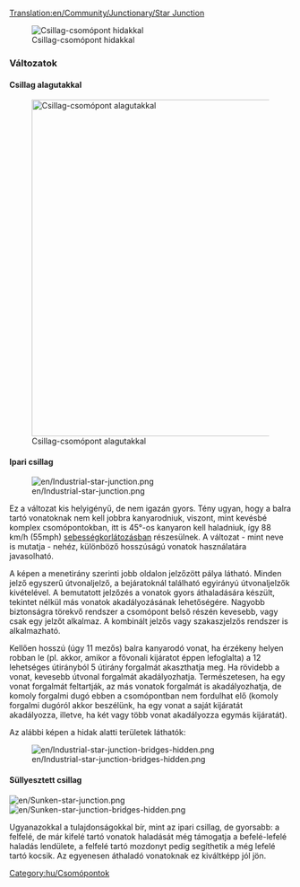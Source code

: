 [[Translation:en/Community/Junctionary/Star Junction]]

{{hu/Csomópontmenü}}

[[File:en/Star junction.png|none|frame|Csillag-csomópont hidakkal]]

{{hu/Csomópontok tulajdonságai|Közepes|2|2|2|2|1|1|0|1|0|0|0||Lerobbant vonat csak a saját pályájára hat.|
*Sok vonat egyidejű kezelésére képes.
*Néhány elágazó rövidebb a többinél, ezzel a vonatok fölösleges várakozását idézheti elő.
'''Ötletek:'''
*Kezdjük a hidak vagy alagutak megépítésével.
*Méretezzük úgy, hogy minden elágazó alkalmas legyen a teljes vonathossz fogadására.
*Használd a hidak és alagutak kombinációját, hogy a híd- ill. alagúthossz három mezőnyi hosszúságú maradhasson (ide számítva a hídfőket vagy az alagutak bejáratait is).
*Terület: 14 x 14
}}



===Változatok===

==== Csillag alagutakkal ====

[[File:en/Star junction 2.png|none|thumb|600px|Csillag-csomópont alagutakkal]]

==== Ipari csillag ====

[[File:en/Industrial-star-junction.png]]

Ez a változat kis helyigényű, de nem igazán gyors. Tény ugyan, hogy a balra tartó vonatoknak nem kell jobbra kanyarodniuk, viszont, mint kevésbé komplex csomópontokban, itt is 45&deg;-os kanyaron kell haladniuk, így 88 km/h (55mph) [[hu/Manual/Game Mechanics/Main Page#vonatok|sebességkorlátozásban]] részesülnek. A változat - mint neve is mutatja - nehéz, különböző hosszúságú vonatok használatára javasolható.

A képen a menetirány szerinti jobb oldalon jelzőzött pálya látható. Minden jelző egyszerű útvonaljelző, a bejáratoknál található egyirányú útvonaljelzők kivételével. A bemutatott jelzőzés a vonatok gyors áthaladására készült, tekintet nélkül más vonatok akadályozásának lehetőségére. Nagyobb biztonságra törekvő rendszer a csomópont belső részén kevesebb, vagy csak egy jelzőt alkalmaz. A kombinált jelzős vagy szakaszjelzős rendszer is alkalmazható.

Kellően hosszú (úgy 11 mezős) balra kanyarodó vonat, ha érzékeny helyen robban le (pl. akkor, amikor a fővonali kijáratot éppen lefoglalta) a 12 lehetséges útirányból 5 útirány forgalmát akaszthatja meg. Ha rövidebb a vonat, kevesebb útvonal forgalmát akadályozhatja. Természetesen, ha egy vonat forgalmát feltartják, az más vonatok forgalmát is akadályozhatja, de komoly forgalmi dugó ebben a csomópontban nem fordulhat elő (komoly forgalmi dugóról akkor beszélünk, ha egy vonat a saját kijáratát akadályozza, illetve, ha két vagy több vonat akadályozza egymás kijáratát).

Az alábbi képen a hidak alatti területek láthatók:

[[File:en/Industrial-star-junction-bridges-hidden.png]]

{{hu/Csomópontok tulajdonságai|Közepes|2|0|1|1|0|1|1|1|0|0|0||Lerobbant vonat legfeljebb 5 útirányra hat a lehetséges 12-ből.|
* Fővonalon használható
* Terület: 9 &times; 9}}

==== Süllyesztett csillag ====

[[File:en/Sunken-star-junction.png]]
[[File:en/Sunken-star-junction-bridges-hidden.png]]

Ugyanazokkal a tulajdonságokkal bír, mint az ipari csillag, de gyorsabb: a felfelé, de már kifelé tartó vonatok haladását még támogatja a befelé-lefelé haladás lendülete, a felfelé tartó mozdonyt pedig segíthetik a még lefelé tartó kocsik. Az egyenesen áthaladó vonatoknak ez kiváltképp jól jön.


[[Category:hu/Csomópontok]]